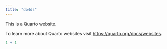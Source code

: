 ```yaml
---
title: "do4ds"
---
```


This is a Quarto website.

To learn more about Quarto websites visit <https://quarto.org/docs/websites>.

```r
1 + 1
```
